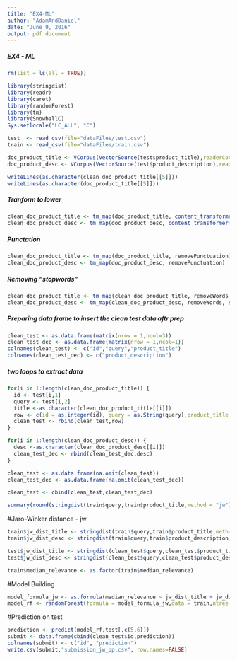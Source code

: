 ```yaml
---
title: "EX4-ML"
author: "AdamAndDaniel"
date: "June 9, 2016"
output: pdf document
---
```

##### EX4 - ML
```r
rm(list = ls(all = TRUE))

library(stringdist)
library(readr)
library(caret)
library(randomForest)
library(tm)   
library(SnowballC)  
Sys.setlocale("LC_ALL", "C")
```



```r
test  <- read_csv(file="dataFiles/test.csv")
train <- read_csv(file="dataFiles/train.csv")

doc_product_title <- VCorpus(VectorSource(test$product_title),readerControl = list(language = "lat"))
doc_product_desc <- VCorpus(VectorSource(test$product_description),readerControl = list(language = "lat")) 

```

```r
writeLines(as.character(clean_doc_product_title[[5]]))
writeLines(as.character(doc_product_title[[5]]))
```

##### Tranform to lower
```r
clean_doc_product_title <- tm_map(doc_product_title, content_transformer(tolower))
clean_doc_product_desc <- tm_map(doc_product_desc, content_transformer(tolower))
```
##### Punctation
```r
clean_doc_product_title <- tm_map(doc_product_title, removePunctuation)
clean_doc_product_desc <- tm_map(doc_product_desc, removePunctuation)

```
##### Removing “stopwords” 
```r
clean_doc_product_title <- tm_map(clean_doc_product_title, removeWords, stopwords("english"))   
clean_doc_product_desc <- tm_map(clean_doc_product_desc, removeWords, stopwords("english"))   
```

##### Preparing data frame to insert the clean test data aftr prep
```r
clean_test <- as.data.frame(matrix(nrow = 1,ncol=3))
clean_test_dec <- as.data.frame(matrix(nrow = 1,ncol=1))
colnames(clean_test) <- c("id","query","product_title")
colnames(clean_test_dec) <- c("product_description")
```

##### two loops to extract data 
```r
for(i in 1:length(clean_doc_product_title)) {
  id <- test[i,1]
  query <- test[i,2]
  title <-as.character(clean_doc_product_title[[i]])
  row <- c(id = as.integer(id), query = as.String(query),product_title = as.String(title),product_description = "")  
  clean_test <- rbind(clean_test,row)
}

for(i in 1:length(clean_doc_product_desc)) {
  desc <-as.character(clean_doc_product_desc[[i]])
  clean_test_dec <- rbind(clean_test_dec,desc)
}
```

```r
clean_test <- as.data.frame(na.omit(clean_test))
clean_test_dec <- as.data.frame(na.omit(clean_test_dec))

clean_test <- cbind(clean_test,clean_test_dec)
```

```r
summary(round(stringdist(train$query,train$product_title,method = "jw"),4))
```
#Jaro-Winker distance - jw 

```r
train$jw_dist_title <- stringdist(train$query,train$product_title,method = "jw") 
train$jw_dist_desc <- stringdist(train$query,train$product_description,method = "jw") 

test$jw_dist_title <- stringdist(clean_test$query,clean_test$product_title,method = "jw") 
test$jw_dist_desc <- stringdist(clean_test$query,clean_test$product_description,method = "jw") 

train$median_relevance <- as.factor(train$median_relevance)
```

#Model Building

```r

model_formula_jw <- as.formula(median_relevance ~ jw_dist_title + jw_dist_desc )
model_rf <- randomForest(formula = model_formula_jw,data = train,ntree = 500, method="class")

```

#Prediction on test

```r

prediction <- predict(model_rf,test[,c(5,6)])
submit <- data.frame(cbind(clean_test$id,prediction))
colnames(submit) <- c("id", "prediction")
write.csv(submit,"submission_jw_pp.csv", row.names=FALSE)
```




